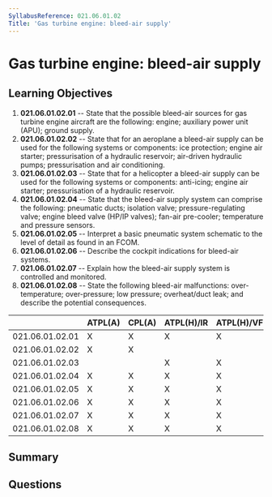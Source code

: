 ```yaml
---
SyllabusReference: 021.06.01.02
Title: 'Gas turbine engine: bleed-air supply'
---
```


# Gas turbine engine: bleed-air supply

## Learning Objectives

1. **021.06.01.02.01** -- State that the possible bleed-air sources for gas
   turbine engine aircraft are the following: engine; auxiliary power unit
   (APU); ground supply.
2. **021.06.01.02.02** -- State that for an aeroplane a bleed-air supply can be
   used for the following systems or components: ice protection; engine air
   starter; pressurisation of a hydraulic reservoir; air-driven hydraulic pumps;
   pressurisation and air conditioning.
3. **021.06.01.02.03** -- State that for a helicopter a bleed-air supply can be
   used for the following systems or components: anti-icing; engine air starter;
   pressurisation of a hydraulic reservoir.
4. **021.06.01.02.04** -- State that the bleed-air supply system can comprise the
   following: pneumatic ducts; isolation valve; pressure-regulating valve;
   engine bleed valve (HP/IP valves); fan-air pre-cooler; temperature and
   pressure sensors.
5. **021.06.01.02.05** -- Interpret a basic pneumatic system schematic to the
   level of detail as found in an FCOM.
6. **021.06.01.02.06** -- Describe the cockpit indications for bleed-air systems.
7. **021.06.01.02.07** -- Explain how the bleed-air supply system is controlled
   and monitored.
8. **021.06.01.02.08** -- State the following bleed-air malfunctions:
   over-temperature; over-pressure; low pressure; overheat/duct leak; and
   describe the potential consequences.

|                 | ATPL(A) | CPL(A) | ATPL(H)/IR | ATPL(H)/VFR | CPL(H) | IR  | CBIR(A) |
| --------------- | ------- | ------ | ---------- | ----------- | ------ | --- | ------- |
| 021.06.01.02.01 | X       | X      | X          | X           | X      |     |         |
| 021.06.01.02.02 | X       | X      |            |             |        |     |         |
| 021.06.01.02.03 |         |        | X          | X           | X      |     |         |
| 021.06.01.02.04 | X       | X      | X          | X           | X      |     |         |
| 021.06.01.02.05 | X       | X      | X          | X           | X      |     |         |
| 021.06.01.02.06 | X       | X      | X          | X           | X      |     |         |
| 021.06.01.02.07 | X       | X      | X          | X           | X      |     |         |
| 021.06.01.02.08 | X       | X      | X          | X           | X      |     |         |

## Summary

## Questions
